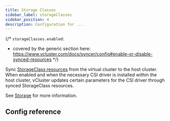 ```yaml
---
title: Storage Classes
sidebar_label: storageClasses
sidebar_position: 4
description: Configuration for ...
---
```




{/*
`storageClasses.enabled`:
- covered by the generic section here: https://www.vcluster.com/docs/syncer/config#enable-or-disable-synced-resources
*/}

Sync [StorageClass resources](https://kubernetes.io/docs/concepts/storage/storage-classes/) from the virtual cluster to the host cluster. When enabled and when the necessary CSI driver is installed within the host cluster, vCluster updates certain parameters for the CSI driver through synced StorageClass resources.

See [Storage](/architecture/storage.mdx) for more information.

## Config reference


<EnableSwitch/>

